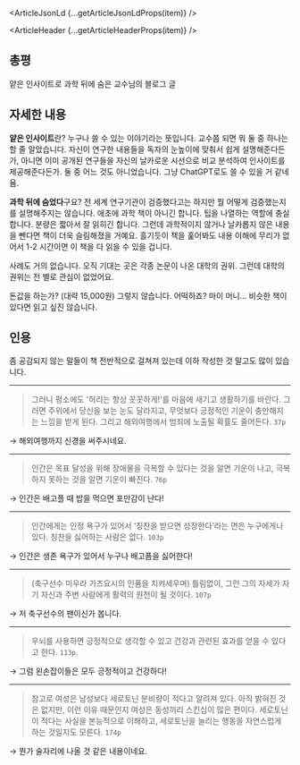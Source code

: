 

<ArticleJsonLd {...getArticleJsonLdProps(item)} />

<ArticleHeader {...getArticleHeaderProps(item)} />

<ArticleImage img={i1} alt="" />

## 총평

얕은 인사이트로 과학 뒤에 숨은 교수님의 블로그 글

## 자세한 내용

**얕은 인사이트**란? 누구나 쓸 수 있는 이야기라는 뜻입니다. 교수쯤 되면 뭐 둘 중 하나는 할 줄 알았습니다. 자신이 연구한 내용들을 독자의 눈높이에 맞춰서 쉽게 설명해준다든가, 아니면 이미 공개된 연구들을 자신의 날카로운 시선으로 비교 분석하여 인사이트를 제공해준다든가. 둘 중 어느 것도 아니었습니다. 그냥 ChatGPT로도 쓸 수 있을 거 같네욤.

**과학 뒤에 숨었다**구요? 전 세계 연구기관이 검증했다고는 하지만 뭘 어떻게 검증했는지를 설명해주지는 않습니다. 애초에 과학 책이 아니긴 합니다. 팁을 나열하는 역할에 충실합니다. 분량은 짧아서 잘 읽히긴 합니다. 그런데 과학적이지 않거나 날카롭지 않은 내용을 뺀다면 책이 더욱 슬림해졌을 거예요. 흘기듯이 책을 훑어봐도 내용 이해에 무리가 없어서 1-2 시간이면 이 책을 다 읽을 수 있을 겁니다.

사례도 거의 없습니다. 오직 기대는 곳은 각종 논문이 나온 대학의 권위. 그런데 대학의 권위는 전 별로 관심이 없었어요.

돈값을 하는가? (대략 15,000원) 그렇지 않습니다. 어떡하죠? 마이 머니... 비슷한 책이 있다면 읽고 싶진 않습니다.

## 인용

좀 공감되지 않는 말들이 책 전반적으로 걸쳐져 있는데 이하 작성한 것 말고도 많이 있습니다.

---

> 그러니 평소에도 '허리는 항상 꼿꼿하게!'를 마음에 새기고 생활하기를 바란다. 그러면 주위에서 당신을 보는 눈도 달라지고, 무엇보다 긍정적인 기운이 충만해지는 느낌을 받게 된다. 그리고 해외여행에서 범죄에 노출될 확률도 줄어든다. `37p`

→ 해외여행까지 신경을 써주시네요.

---

> 인간은 목표 달성을 위해 장애물을 극복할 수 있다는 것을 알면 기운이 나고, 극복하지 못하는 것을 알면 기운이 빠진다. `76p`

→ 인간은 배고플 때 밥을 먹으면 포만감이 난다!

---

> 인간에게는 인정 욕구가 있어서 ‘칭찬을 받으면 성장한다’라는 면은 누구에게나 있다. 칭찬을 싫어하는 사람은 없다. `103p`

→ 인간은 생존 욕구가 있어서 누구나 배고픔을 싫어한다!

---

> (축구선수 미우라 가즈요시의 인품을 치켜세우며) 틀림없이, 그런 그의 자세가 자기 자신과 주변 사람에게 활력의 원천이 될 것이다. `107p`

→ 저 축구선수의 팬이신가 봅니다.

---

> 우뇌를 사용하면 긍정적으로 생각할 수 있고 건강과 관련된 효과를 얻을 수 있다고 한다. `113p`.

→ 그럼 왼손잡이들은 모두 긍정적이고 건강하다!

---

> 참고로 여성은 남성보다 세로토닌 분비량이 적다고 알려져 있다. 아직 밝혀진 것은 없지만, 이런 이유 때문인지 여성은 동성끼리 스킨십이 많은 편이다. 세로토닌이 적다는 사실을 본능적으로 이해하고, 세로토닌을 늘리는 행동을 자연스럽게 하는 것일지도 모른다. `174p`

→ 뭔가 술자리에 나올 것 같은 내용이네요.
